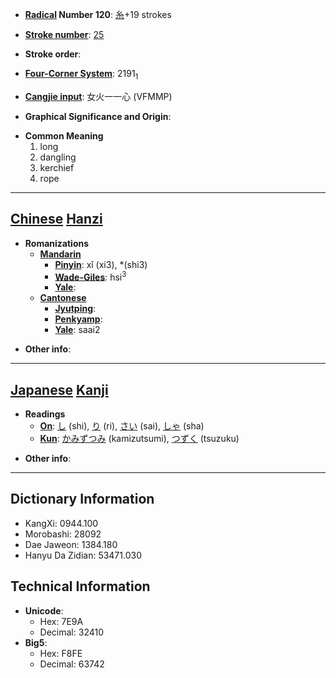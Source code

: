 * '''[[Wiktionary:Chinese radical index| Radical]] Number 120''': [[Wiktionary:Chinese radical index 糸|糸]]+19 strokes

* '''[[Wiktionary:Chinese total strokes index|Stroke number]]''': [[Wiktionary:Chinese total strokes index 25|25]]

* '''Stroke order''': 

* '''[[Wiktionary:Chinese four corner index|Four-Corner System]]''': 2191<sub>1</sub>

* '''[[Wiktionary:Chinese Cangjie index|Cangjie input]]''': 女火一一心 (VFMMP)

* '''Graphical Significance and Origin''': 

* '''Common Meaning'''
*#long
*# dangling
*# kerchief
*# rope


----

== [[Chinese]] [[Hanzi]] ==

* '''Romanizations'''
** '''[[Mandarin]]'''
*** '''[[Pinyin]]''': xǐ (xi3), *(shi3)
*** '''[[Wade-Giles]]''': hsi<sup>3</sup>
*** '''[[Yale]]''': 
** '''[[Cantonese]]'''
*** '''[[Jyutping]]''':
*** '''[[Penkyamp]]''': 
*** '''[[Yale]]''': saai2

* '''Other info''': 

----

== [[Japanese]] [[Kanji]] ==

* '''Readings'''
** '''[[On]]''': [[し]] (shi), [[り]] (ri), [[さい]] (sai), [[しゃ]] (sha)
** '''[[Kun]]''': [[かみずつみ]] (kamizutsumi), [[つずく]] (tsuzuku)

* '''Other info''':  

----

== Dictionary Information ==

* KangXi: 0944.100
* Morobashi: 28092
* Dae Jaweon: 1384.180
* Hanyu Da Zidian: 53471.030

== Technical Information ==

* '''Unicode''':
** Hex: 7E9A
** Decimal: 32410
* '''Big5''':
** Hex: F8FE
** Decimal: 63742